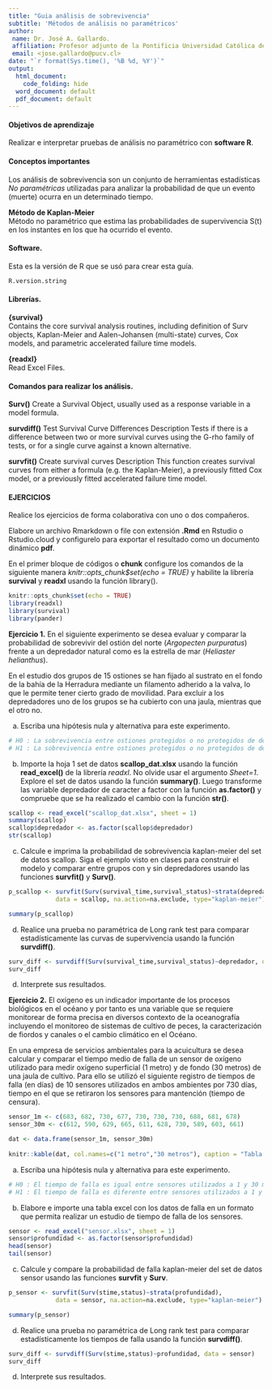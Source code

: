 ```yaml
---
title: "Guia análisis de sobrevivencia"
subtitle: 'Métodos de análisis no paramétricos'
author:
 name: Dr. José A. Gallardo.
 affiliation: Profesor adjunto de la Pontificia Universidad Católica de Valparaíso
 email: <jose.gallardo@pucv.cl>
date: "`r format(Sys.time(), '%B %d, %Y')`"
output:
  html_document:
    code_folding: hide
  word_document: default
  pdf_document: default
---
```


#### Objetivos de aprendizaje

Realizar e interpretar pruebas de análisis no paramétrico con **software R**.
  
#### Conceptos importantes

Los análisis de sobrevivencia son un conjunto de herramientas estadísticas *No paramétricas* utilizadas para analizar la probabilidad de que un evento (muerte) ocurra en un determinado tiempo.

**Método de Kaplan-Meier**  
Método no paramétrico que estima las probabilidades de supervivencia S(t) en los instantes en los que ha ocurrido el evento.

#### Software.

Esta es la versión de R que se usó para crear esta guía.
```r
R.version.string
```

#### Librerías.
  
**{survival}**  
Contains the core survival analysis routines, including definition of Surv objects, Kaplan-Meier and Aalen-Johansen (multi-state) curves, Cox models, and parametric accelerated failure time models.

**{readxl}**  
Read Excel Files.
  
#### Comandos para realizar los análisis.

**Surv()**
Create a Survival Object, usually used as a response variable in a model formula. 

**survdiff()**
Test Survival Curve Differences
Description
Tests if there is a difference between two or more survival curves using the G-rho family of tests, or for a single curve against a known alternative.

**survfit()**
Create survival curves
Description
This function creates survival curves from either a formula (e.g. the Kaplan-Meier), a previously fitted Cox model, or a previously fitted accelerated failure time model.

#### EJERCICIOS

Realice los ejercicios de forma colaborativa con uno o dos compañeros.

Elabore un archivo Rmarkdown o file con extensión **.Rmd** en Rstudio o Rstudio.cloud y configurelo para exportar el resultado como un documento dinámico **pdf**. 

En el primer bloque de códigos o **chunk** configure los comandos de la siguiente manera *knitr::opts_chunk$set(echo = TRUE)* y habilite la librería **survival** y **readxl** usando la función library().

```r
knitr::opts_chunk$set(echo = TRUE)
library(readxl)
library(survival)
library(pander)
```

**Ejercicio 1.** En el siguiente experimento se desea evaluar y comparar la probabilidad de sobrevivir del ostión del norte (*Argopecten purpuratus*) frente a un depredador natural como es la estrella de mar (*Heliaster helianthus*). 

En el estudio dos grupos de 15 ostiones se han fijado al sustrato en el fondo de la bahía de la Herradura mediante un filamento adherido a la valva, lo que le permite tener cierto grado de movilidad. Para excluir a los depredadores uno de los grupos se ha cubierto con una jaula, mientras que el otro no.

a) Escriba una hipótesis nula y alternativa para este experimento.

```r

# H0 : La sobrevivencia entre ostiones protegidos o no protegidos de depredadores es igual.
# H1 : La sobrevivencia entre ostiones protegidos o no protegidos de depredadores es diferente.

```

b) Importe la hoja 1 set de datos **scallop_dat.xlsx** usando la función **read_excel()** de la librería *readxl*. No olvide usar el argumento *Sheet=1*. Explore el set de datos usando la función **summary()**. Luego transforme las variable depredador de caracter a factor con la función **as.factor()** y compruebe que se ha realizado el cambio con la función **str()**.

```r
scallop <- read_excel("scallop_dat.xlsx", sheet = 1)
summary(scallop)
scallop$depredador <- as.factor(scallop$depredador)
str(scallop)
```

c) Calcule e imprima la probabilidad de sobrevivencia kaplan-meier del set de datos scallop. Siga el ejemplo visto en clases para construir el modelo y comparar entre grupos con y sin depredadores usando las funciones **survfit()** y **Surv()**.

```r
p_scallop <- survfit(Surv(survival_time,survival_status)~strata(depredador),
             data = scallop, na.action=na.exclude, type="kaplan-meier")

summary(p_scallop)

```

d) Realice una prueba no paramétrica de Long rank test para comparar estadísticamente las curvas de supervivencia usando la función **survdiff()**.

```r
surv_diff <- survdiff(Surv(survival_time,survival_status)~depredador, data = scallop)
surv_diff
```

d) Interprete sus resultados.


**Ejercicio 2.** El oxígeno es un indicador importante de los procesos biológicos en el océano y por tanto es una variable que se requiere monitorear de forma precisa en diversos contexto de la oceanografía incluyendo el monitoreo de sistemas de cultivo de peces, la caracterización de fiordos y canales o el cambio climático en el Océano. 

En una empresa de servicios ambientales para la acuicultura se desea calcular y comparar el tiempo medio de falla de un sensor de oxígeno utilizado para medir oxígeno superficial (1 metro) y de fondo (30 metros) de una jaula de cultivo. Para ello se utilizó el siguiente registro de tiempos de falla (en días) de 10 sensores utilizados en ambos ambientes por 730 días, tiempo en el que se retiraron los sensores para mantención (tiempo de censura). 

```r
sensor_1m <- c(683, 682, 730, 677, 730, 730, 730, 688, 681, 678)
sensor_30m <- c(612, 590, 629, 665, 611, 628, 730, 589, 603, 661)

dat <- data.frame(sensor_1m, sensor_30m)
  
knitr::kable(dat, col.names=c("1 metro","30 metros"), caption = "Tabla 1. Tiempo de falla y de censura de 10 sensores de oxígeno utilizados a 1 y 30 metros de profundidad")
```

a) Escriba una hipótesis nula y alternativa para este experimento.

```r

# H0 : El tiempo de falla es igual entre sensores utilizados a 1 y 30 metros.
# H1 : El tiempo de falla es diferente entre sensores utilizados a 1 y 30 metros.

```

b) Elabore e importe una tabla excel con los datos de falla en un formato que permita realizar un estudio de tiempo de falla de los sensores.

```r
sensor <- read_excel("sensor.xlsx", sheet = 1)
sensor$profundidad <- as.factor(sensor$profundidad)
head(sensor)
tail(sensor)
```


c) Calcule y compare la probabilidad de falla kaplan-meier del set de datos sensor usando las funciones **survfit** y **Surv**.

```r
p_sensor <- survfit(Surv(stime,status)~strata(profundidad),
             data = sensor, na.action=na.exclude, type="kaplan-meier")

summary(p_sensor)

```

d) Realice una prueba no paramétrica de Long rank test para comparar estadísticamente los tiempos de falla usando la función **survdiff()**.

```r
surv_diff <- survdiff(Surv(stime,status)~profundidad, data = sensor)
surv_diff
```

d) Interprete sus resultados.